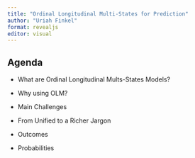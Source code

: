 ```yaml
---
title: "Ordinal Longitudinal Multi-States for Prediction"
author: "Uriah Finkel"
format: revealjs
editor: visual
---
```


## Agenda

-   What are Ordinal Longitudinal Mults-States Models?

-   Why using OLM?

-   Main Challenges

-   From Unified to a Richer Jargon

-   Outcomes

-   Probabilities
